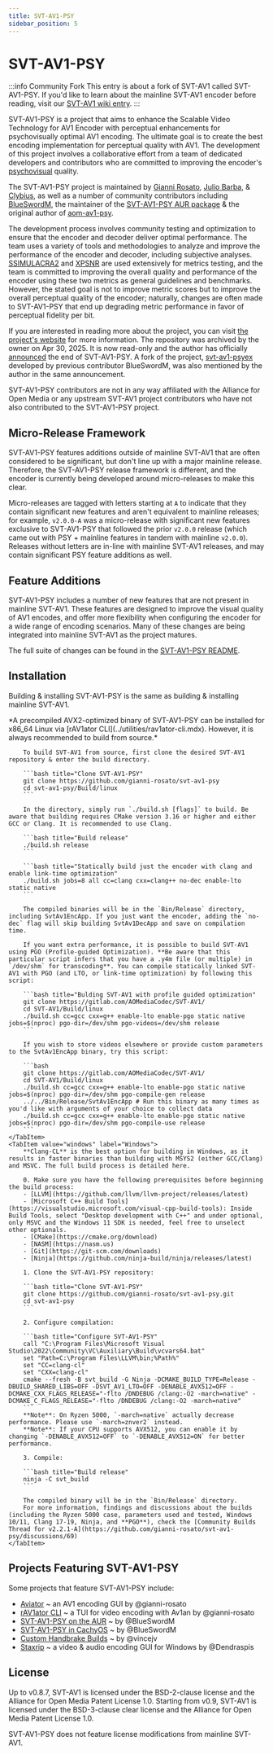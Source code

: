 ```yaml
---
title: SVT-AV1-PSY
sidebar_position: 5
---
```



# SVT-AV1-PSY

:::info Community Fork
This entry is about a fork of SVT-AV1 called SVT-AV1-PSY. If you'd like to learn about the mainline SVT-AV1 encoder before reading, visit our [SVT-AV1 wiki entry](./SVT-AV1.mdx).
:::

SVT-AV1-PSY is a project that aims to enhance the Scalable Video Technology for AV1 Encoder with perceptual enhancements for psychovisually optimal AV1 encoding. The ultimate goal is to create the best encoding implementation for perceptual quality with AV1. The development of this project involves a collaborative effort from a team of dedicated developers and contributors who are committed to improving the encoder's [psychovisual](../introduction/psychovisual.mdx) quality.

The SVT-AV1-PSY project is maintained by [Gianni Rosato](https://github.com/gianni-rosato), [Julio Barba](https://github.com/juliobbv), & [Clybius](https://github.com/Clybius), as well as a number of community contributors including [BlueSwordM](https://github.com/BlueSwordM), the maintainer of the [SVT-AV1-PSY AUR package](https://aur.archlinux.org/packages/svt-av1-psy-git) & the original author of [aom-av1-psy](https://github.com/BlueSwordM/aom-av1-psy).

The development process involves community testing and optimization to ensure that the encoder and decoder deliver optimal performance. The team uses a variety of tools and methodologies to analyze and improve the performance of the encoder and decoder, including subjective analyses. [SSIMULACRA2](../metrics/SSIMULACRA2.mdx) and [XPSNR](../metrics/XPSNR.mdx) are used extensively for metrics testing, and the team is committed to improving the overall quality and performance of the encoder using these two metrics as general guidelines and benchmarks. However, the stated goal is not to improve metric scores but to improve the overall perceptual quality of the encoder; naturally, changes are often made to SVT-AV1-PSY that end up degrading metric performance in favor of perceptual fidelity per bit.

If you are interested in reading more about the project, you can visit [the project's website](https://svt-av1-psy.com/) for more information. The repository was archived by the owner on Apr 30, 2025. It is now read-only and the author has officially [announced](https://github.com/psy-ex/svt-av1-psy/blob/master/README.md) the end of SVT-AV1-PSY. A fork of the project, [svt-av1-psyex](https://github.com/BlueSwordM/svt-av1-psyex) developed by previous contributor BlueSwordM, was also mentioned by the author in the same announcement.

SVT-AV1-PSY contributors are not in any way affiliated with the Alliance for Open Media or any upstream SVT-AV1 project contributors who have not also contributed to the SVT-AV1-PSY project.

## Micro-Release Framework

SVT-AV1-PSY features additions outside of mainline SVT-AV1 that are often considered to be significant, but don't line up with a major mainline release. Therefore, the SVT-AV1-PSY release framework is different, and the encoder is currently being developed around micro-releases to make this clear.

Micro-releases are tagged with letters starting at `A` to indicate that they contain significant new features and aren't equivalent to mainline releases; for example, `v2.0.0-A` was a micro-release with significant new features exclusive to SVT-AV1-PSY that followed the prior `v2.0.0` release (which came out with PSY + mainline features in tandem with mainline `v2.0.0`). Releases without letters are in-line with mainline SVT-AV1 releases, and may contain significant PSY feature additions as well.

## Feature Additions

SVT-AV1-PSY includes a number of new features that are not present in mainline SVT-AV1. These features are designed to improve the visual quality of AV1 encodes, and offer more flexibility when configuring the encoder for a wide range of encoding scenarios. Many of these changes are being integrated into mainline SVT-AV1 as the project matures.

The full suite of changes can be found in the [SVT-AV1-PSY README](https://github.com/gianni-rosato/svt-av1-psy/blob/master/README.md).

## Installation

Building & installing SVT-AV1-PSY is the same as building & installing mainline SVT-AV1.

<Tabs>
    <TabItem value="unixlike" label="Linux & macOS">
        *A precompiled AVX2-optimized binary of SVT-AV1-PSY can be installed for x86_64 Linux via [rAV1ator CLI](../utilities/rav1ator-cli.mdx). However, it is always recommended to build from source.*

        To build SVT-AV1 from source, first clone the desired SVT-AV1 repository & enter the build directory.

        ```bash title="Clone SVT-AV1-PSY"
        git clone https://github.com/gianni-rosato/svt-av1-psy
        cd svt-av1-psy/Build/linux
        ```

        In the directory, simply run `./build.sh [flags]` to build. Be aware that building requires CMake version 3.16 or higher and either GCC or Clang. It is recommended to use Clang.

        ```bash title="Build release"
        ./build.sh release
        ```

        ```bash title="Statically build just the encoder with clang and enable link-time optimization"
        ./build.sh jobs=8 all cc=clang cxx=clang++ no-dec enable-lto static native
        ```

        The compiled binaries will be in the `Bin/Release` directory, including SvtAv1EncApp. If you just want the encoder, adding the `no-dec` flag will skip building SvtAv1DecApp and save on compilation time.

        If you want extra performance, it is possible to build SVT-AV1 using PGO (Profile-guided Optimization). **Be aware that this particular script infers that you have a .y4m file (or multiple) in `/dev/shm` for transcoding**. You can compile statically linked SVT-AV1 with PGO (and LTO, or link-time optimization) by following this script:

        ```bash title="Bulding SVT-AV1 with profile guided optimization"
        git clone https://gitlab.com/AOMediaCodec/SVT-AV1/
        cd SVT-AV1/Build/linux
        ./build.sh cc=gcc cxx=g++ enable-lto enable-pgo static native jobs=$(nproc) pgo-dir=/dev/shm pgo-videos=/dev/shm release
        ```

        If you wish to store videos elsewhere or provide custom parameters to the SvtAv1EncApp binary, try this script:

        ```bash
        git clone https://gitlab.com/AOMediaCodec/SVT-AV1/
        cd SVT-AV1/Build/linux
        ./build.sh cc=gcc cxx=g++ enable-lto enable-pgo static native jobs=$(nproc) pgo-dir=/dev/shm pgo-compile-gen release
        ../../Bin/Release/SvtAv1EncApp # Run this binary as many times as you'd like with arguments of your choice to collect data
        ./build.sh cc=gcc cxx=g++ enable-lto enable-pgo static native jobs=$(nproc) pgo-dir=/dev/shm pgo-compile-use release
        ```
    </TabItem>
    <TabItem value="windows" label="Windows">
        **Clang-CL** is the best option for building in Windows, as it results in faster binaries than building with MSYS2 (either GCC/Clang) and MSVC. The full build process is detailed here.

        0. Make sure you have the following prerequisites before beginning the build process:
		- [LLVM](https://github.com/llvm/llvm-project/releases/latest)
		- [Microsoft C++ Build Tools](https://visualstudio.microsoft.com/visual-cpp-build-tools): Inside Build Tools, select "Desktop development with C++" and under optional, only MSVC and the Windows 11 SDK is needed, feel free to unselect other optionals.
		- [CMake](https://cmake.org/download)
		- [NASM](https://nasm.us)
		- [Git](https://git-scm.com/downloads)
		- [Ninja](https://github.com/ninja-build/ninja/releases/latest)

        1. Clone the SVT-AV1-PSY repository:

        ```bash title="Clone SVT-AV1-PSY"
        git clone https://github.com/gianni-rosato/svt-av1-psy.git
        cd svt-av1-psy
        ```

        2. Configure compilation:

        ```bash title="Configure SVT-AV1-PSY"
        call "C:\Program Files\Microsoft Visual Studio\2022\Community\VC\Auxiliary\Build\vcvars64.bat"
        set "Path=C:\Program Files\LLVM\bin;%Path%"
        set "CC=clang-cl"
        set "CXX=clang-cl"
        cmake --fresh -B svt_build -G Ninja -DCMAKE_BUILD_TYPE=Release -DBUILD_SHARED_LIBS=OFF -DSVT_AV1_LTO=OFF -DENABLE_AVX512=OFF -DCMAKE_CXX_FLAGS_RELEASE="-flto /DNDEBUG /clang:-O2 -march=native" -DCMAKE_C_FLAGS_RELEASE="-flto /DNDEBUG /clang:-O2 -march=native"
        ```
        **Note**: On Ryzen 5000, `-march=native` actually decrease performance. Please use `-march=znver2` instead.
        **Note**: If your CPU supports AVX512, you can enable it by changing `-DENABLE_AVX512=OFF` to `-DENABLE_AVX512=ON` for better performance.

        3. Compile:

        ```bash title="Build release"
        ninja -C svt_build
        ```

        The compiled binary will be in the `Bin/Release` directory.
        For more information, findings and discussions about the builds (including the Ryzen 5000 case, parameters used and tested, Windows 10/11, Clang 17-19, Ninja, and **PGO**), check the [Community Builds Thread for v2.2.1-A](https://github.com/gianni-rosato/svt-av1-psy/discussions/69)
    </TabItem>
</Tabs>

## Projects Featuring SVT-AV1-PSY

Some projects that feature SVT-AV1-PSY include:

- [Aviator](../utilities/Aviator.mdx) ~ an AV1 encoding GUI by @gianni-rosato
- [rAV1ator CLI](../utilities/rav1ator-cli.mdx) ~ a TUI for video encoding with Av1an by @gianni-rosato
- [SVT-AV1-PSY on the AUR](https://aur.archlinux.org/packages/svt-av1-psy-git) ~ by @BlueSwordM
- [SVT-AV1-PSY in CachyOS](https://github.com/CachyOS/CachyOS-PKGBUILDS/pull/144) ~ by @BlueSwordM
- [Custom Handbrake Builds](https://github.com/vincejv/docker-handbrake) ~ by @vincejv
- [Staxrip](https://github.com/staxrip/staxrip) ~ a video & audio encoding GUI for Windows by @Dendraspis

## License

Up to v0.8.7, SVT-AV1 is licensed under the BSD-2-clause license and the
Alliance for Open Media Patent License 1.0. Starting from v0.9, SVT-AV1 is licensed
under the BSD-3-clause clear license and the Alliance for Open Media Patent
License 1.0.

SVT-AV1-PSY does not feature license modifications from mainline SVT-AV1.
